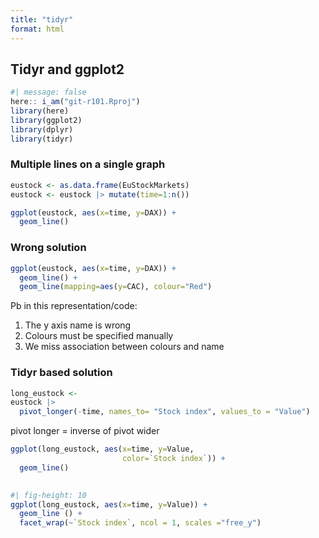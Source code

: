 ```yaml
---
title: "tidyr"
format: html
---
```

## Tidyr and ggplot2
```r
#| message: false
here:: i_am("git-r101.Rproj")
library(here)
library(ggplot2)
library(dplyr)
library(tidyr)
```

### Multiple lines on a single graph
```r
eustock <- as.data.frame(EuStockMarkets)
eustock <- eustock |> mutate(time=1:n())
```


```r
ggplot(eustock, aes(x=time, y=DAX)) +
  geom_line()

```


### Wrong solution
```r
ggplot(eustock, aes(x=time, y=DAX)) +
  geom_line() +
  geom_line(mapping=aes(y=CAC), colour="Red")

```

Pb in this representation/code:

1) The y axis name is wrong 
2) Colours must be specified manually
3) We miss association between colours and name

### Tidyr based solution
```r
long_eustock <-
eustock |> 
  pivot_longer(-time, names_to= "Stock index", values_to = "Value")
```

pivot longer = inverse of pivot wider

```r
ggplot(long_eustock, aes(x=time, y=Value, 
                         color=`Stock index`)) +
  geom_line()
   
```

```r
#| fig-height: 10
ggplot(long_eustock, aes(x=time, y=Value)) +
  geom_line () +
  facet_wrap(~`Stock index`, ncol = 1, scales ="free_y")
```

